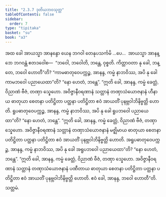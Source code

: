 ```yaml
---
title: "2.3.7 ဒုတိယဘဝသုတ္တ"
tableOfContents: false
sidebar:
  order: 7
type: "tipitaka"
basket: "su"
book: "a3"
---
```



<DynamicBreadcrumb />

<Division number="78" book="a3" e="ch" v="15" p="225">

<Paragraph number="695" book="a3">
အထ ခေါ အာယသ္မာ အာနန္ဒော ယေန ဘဂဝါ တေနုပသင်္ကမိ …ပေ…  အာယသ္မာ အာနန္ဒော ဘဂဝန္တံ ဧတဒဝေါစ—  “ဘဝေါ, ဘဝေါတိ, ဘန္တေ, ဝုစ္စတိ. ကိတ္တာဝတာ နု ခေါ, ဘန္တေ, ဘဝေါ ဟောတီ”တိ?
</Paragraph>

<Paragraph number="696" book="a3">
“ကာမဓာတုဝေပက္ကဉ္စ, အာနန္ဒ, ကမ္မံ နာဘဝိဿ, အပိ နု ခေါ ကာမဘဝေါ ပညာယေထာ”တိ? “နော ဟေတံ, ဘန္တေ”. “ဣတိ ခေါ, အာနန္ဒ, ကမ္မံ ခေတ္တံ, ဝိညာဏံ ဗီဇံ, တဏှာ သ္နေဟော. အဝိဇ္ဇာနီဝရဏာနံ သတ္တာနံ တဏှာသံယောဇနာနံ ဟီနာယ ဓာတုယာ စေတနာ ပတိဋ္ဌိတာ ပတ္ထနာ ပတိဋ္ဌိတာ ဧဝံ အာယတိံ ပုနဗ္ဘဝါဘိနိဗ္ဗတ္တိ ဟောတိ.
</Paragraph>

<Paragraph number="697" book="a3">
ရူပဓာတုဝေပက္ကဉ္စ, အာနန္ဒ, ကမ္မံ နာဘဝိဿ, အပိ နု ခေါ ရူပဘဝေါ ပညာယေထာ”တိ? “နော ဟေတံ, ဘန္တေ”. “ဣတိ ခေါ, အာနန္ဒ, ကမ္မံ ခေတ္တံ, ဝိညာဏံ ဗီဇံ, တဏှာ သ္နေဟော. အဝိဇ္ဇာနီဝရဏာနံ သတ္တာနံ တဏှာသံယောဇနာနံ မဇ္ဈိမာယ ဓာတုယာ စေတနာ ပတိဋ္ဌိတာ ပတ္ထနာ ပတိဋ္ဌိတာ ဧဝံ အာယတိံ ပုနဗ္ဘဝါဘိနိဗ္ဗတ္တိ ဟောတိ.
</Paragraph>

<Paragraph number="698" book="a3">
အရူပဓာတုဝေပက္ကဉ္စ, အာနန္ဒ, ကမ္မံ နာဘဝိဿ, အပိ နု ခေါ အရူပဘဝေါ ပညာယေထာ”တိ? “နော ဟေတံ, ဘန္တေ”. “ဣတိ ခေါ, အာနန္ဒ, ကမ္မံ ခေတ္တံ, ဝိညာဏံ ဗီဇံ, တဏှာ သ္နေဟော. အဝိဇ္ဇာနီဝရဏာနံ သတ္တာနံ တဏှာသံယောဇနာနံ ပဏီတာယ ဓာတုယာ စေတနာ ပတိဋ္ဌိတာ ပတ္ထနာ ပတိဋ္ဌိတာ ဧဝံ အာယတိံ ပုနဗ္ဘဝါဘိနိဗ္ဗတ္တိ ဟောတိ. ဧဝံ ခေါ, အာနန္ဒ, ဘဝေါ ဟောတီ”တိ.

</Paragraph>
</Division>

<Paragraph number="699" type="center" book="a3">
သတ္တမံ.
</Paragraph>